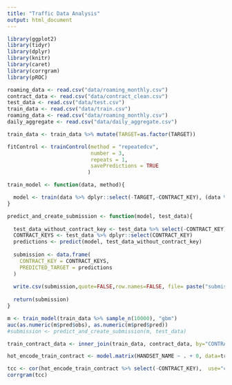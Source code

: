 ```yaml
---
title: "Traffic Data Analysis"
output: html_document
---
```


```r
library(ggplot2)
library(tidyr)
library(dplyr)
library(knitr)
library(caret)
library(corrgram)
library(pROC)
```

```r
roaming_data <- read.csv("data/roaming_monthly.csv")
contract_data <- read.csv("data/contract_clean.csv")
test_data <- read.csv("data/test.csv")
train_data <- read.csv("data/train.csv")
roaming_data <- read.csv("data/roaming_monthly.csv")
daily_aggregate <- read.csv("data/daily_aggregate.csv")

train_data <- train_data %>% mutate(TARGET=as.factor(TARGET)) 
```

```r
fitControl <- trainControl(method = "repeatedcv",
                           number = 3,
                           repeats = 1,
                           savePredictions = TRUE
                          )

train_model <- function(data, method){

  model <- train(data %>% dplyr::select(-TARGET,-CONTRACT_KEY), (data %>% dplyr::select(TARGET))[,1], method=method, trControl = fitControl)
}

predict_and_create_submission <- function(model, test_data){
  
  test_data_without_contract_key <- test_data %>% select(-CONTRACT_KEY)
  CONTRACT_KEYS <- test_data %>% dplyr::select(CONTRACT_KEY)
  predictions <- predict(model, test_data_without_contract_key)
  
  submission <- data.frame(
    CONTRACT_KEY = CONTRACT_KEYS,
    PREDICTED_TARGET = predictions
  )
  
  write.csv(submission,quote=FALSE,row.names=FALSE, file= paste("submissions/", Sys.time(), ".csv", sep=""))
  
  return(submission)
}
```

```r
m <- train_model(train_data %>% sample_n(10000), "gbm")
auc(as.numeric(m$pred$obs), as.numeric(m$pred$pred))
#submission <- predict_and_create_submission(m, test_data)
```

```r

train_contract_data <- inner_join(train_data, contract_data, by="CONTRACT_KEY") 

hot_encode_train_contract <- model.matrix(HANDSET_NAME ~ . + 0, data=train_contract_data) %>% as.data.frame

tcc <- cor(hot_encode_train_contract %>% select(-CONTRACT_KEY),  use="complete.obs")
corrgram(tcc)
```
